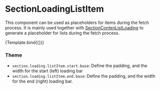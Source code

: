 

<Meta
  title="Components/Section/SectionLoadingListItem"
  component={SectionLoadingListItem}
/>

# SectionLoadingListItem

This component can be used as placeholders for items during the fetch process. It is mainly used together with [SectionContenListLoading](/docs/components-section-sectioncontentlistloading--default-story) to generate a placeholder for lists during the fetch process.


<Canvas>
  <Story name="Default">{Template.bind({})}</Story>
</Canvas>

### Theme

- `section.loading.listItem.start.base`: Define the padding, and the width for the start (left) loading bar
- `section.loading.listItem.end.base`: Define the padding, and the width for the end (right) loading bar.
